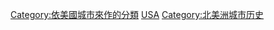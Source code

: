 [[Category:依美國城市來作的分類|Category:依美國城市來作的分類]]
[[Category:各国各城市历史|USA]]
[[Category:北美洲城市历史|Category:北美洲城市历史]]